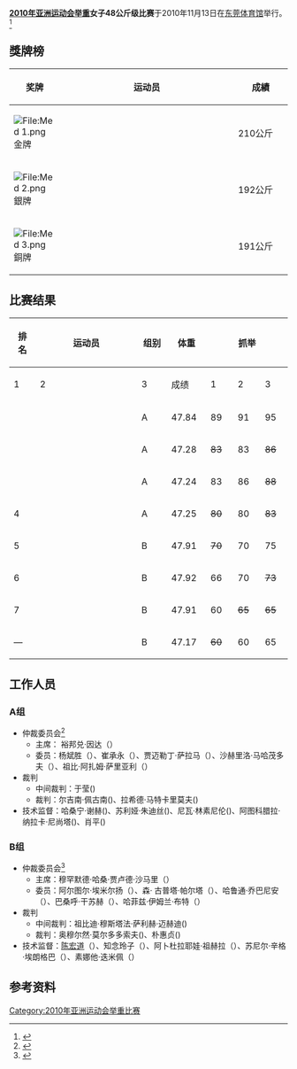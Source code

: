 {{2010年亚运会举重}}
'''[[2010年亚洲运动会|2010年亚洲运动会]][[2010年亚洲运动会举重比赛|举重]]女子48公斤级比赛'''于2010年11月13日在[[东莞体育馆|东莞体育馆]]举行。<ref>{{Cite web |url=http://www.gz2010.cn/info/CHN_CHN/ZZ/ZZS103A_WL@@@@@@@@@@@@@@@CHN.html |title=举重 - 项目相关信息 |accessdate=2011-12-26 |archive-date=2016-09-24 |archive-url=https://web.archive.org/web/20160924012706/http://www.gz2010.cn/info/CHN_CHN/ZZ/ZZS103A_WL@@@@@@@@@@@@@@@CHN.html |dead-url=no }}</ref>
==獎牌榜==
{| class="wikitable" style="font-size:90%;" width=400
|- bgcolor="#efefef"
! width=80| 奖牌
! width=400|运动员
! width=100| 成績
|-
| bgcolor="gold" | [[File:Med_1.png|File:Med 1.png]] 金牌
| {{flagIOC2athlete|[[王明娟|王明娟]]|CHN|2010年亚洲运动会}} || 210公斤
|-
| bgcolor="silver" | [[File:Med_2.png|File:Med 2.png]] 銀牌
| {{flagIOC2athlete|[[本西丽·劳西里恭|本西丽·劳西里恭]]|THA|2010年亚洲运动会}} || 192公斤
|-
| bgcolor="cc9966" | [[File:Med_3.png|File:Med 3.png]] 銅牌
| {{flagIOC2athlete|[[陈苇綾|陈苇綾]]|TPE|2010年亚洲运动会}} || 191公斤
|}

==比赛结果==
{|class = "wikitable" style="text-align:center;"
! rowspan=2 width=40|排名
! rowspan=2 width=250|运动员
! rowspan=2 width=50|组别
! rowspan=2 width=60|体重
!colspan=4| 抓举
!colspan=4| 挺举
!rowspan=2 width=60| 总成绩
|-
! width=40|1
! width=40|2
! width=40|3
! width=55|成绩
! width=40|1
! width=40|2
! width=40|3
! width=55|成绩
|-
|{{Gold1}}
|align=left| {{flagIOC2athlete|[[王明娟|王明娟]]|CHN|2010年亚洲运动会}} || A || 47.84 || 89 || 91 || 95 || 95 '''[[举重亚运会纪录列表|GR]]''' || 110 || 115 || <s>117</s> || 115 || 210 '''[[举重亚运会纪录列表|GR]]'''
|-
|{{Silver2}}
|align=left| {{flagIOC2athlete|[[本西丽·劳西里恭|本西丽·劳西里恭]]|THA|2010年亚洲运动会}} || A || 47.28 || <s>83</s> || 83 || <s>86</s> || 83 || 103 || 109 || <s>114</s> || 109 || 192
|-
|{{Bronze3}}
|align=left| {{flagIOC2athlete|[[陈苇綾|陈苇綾]]|TPE|2010年亚洲运动会}} || A || 47.24 || 83 || 86 || <s>88</s> || 86 || 105 || <s>110</s> || <s>110</s> || 105 || 191
|-
| 4
|align=left| {{flagIOC2athlete|[[班西里·本披塔|班西里·本披塔]]|THA|2010年亚洲运动会}} || A || 47.25 || <s>80</s> || 80 || <s>83</s> || 80 || 95 || 101 || <s>103</s> || 101 || 181
|-
| 5
|align=left| {{flagIOC2athlete|[[索妮娅·查努·恩冈格巴姆|索妮娅·查努·恩冈格巴姆]]|IND|2010年亚洲运动会}} || B || 47.91 || <s>70</s> || 70 || 75 || 75 || 90 || 95 || <s>99</s> || 95 || 170
|-
| 6
|align=left| {{flagIOC2athlete|[[桑迪亚拉妮·黛维·阿托姆|桑迪亚拉妮·黛维·阿托姆]]|IND|2010年亚洲运动会}} || B || 47.92 || 66 || 70 || <s>73</s> || 70 || 84 || 88 || <s>91</s> || 88 || 158
|-
| 7
|align=left| {{flagIOC2athlete|[[毛拉·沙比拉|毛拉·沙比拉]]|BAN|2010年亚洲运动会}} || B || 47.91 || 60 || <s>65</s> || <s>65</s> || 60 || 70 || 75 || <s>77</s> || 75 || 135
|-
| —
|align=left| {{flagIOC2athlete|[[阮氏红|阮氏红]]|VIE|2010年亚洲运动会}} || B || 47.17 || <s>60</s> || 60 || 65 || 65 || <s>85</s> || <s>85</s> || — || — || NM
|}
==工作人员==
===A组===
*仲裁委员会<ref>{{cite web |url=http://www.gz2010.cn/info/CHN_CHN/WL/WLR151A_WLW048048A@@@@@@@CHN.html |language=zh-hans |title=女子48公斤以上级 A组 |publisher=2010年广州亚运会官方网站 |accessdate=2011-12-26 |archive-date=2010-11-16 |archive-url=https://web.archive.org/web/20101116023705/http://www.gz2010.cn/info/CHN_CHN/WL/WLR151A_WLW048048A@@@@@@@CHN.html |dead-url=no }}</ref>
**主席： 裕邦兑·因达（{{THA}}）
**委员：杨斌胜（{{CHN}}）、崔承永（{{KOR}}）、贾迈勒丁·萨拉马（{{SYR}}）、沙赫里洛·马哈茂多夫（{{UZB}}）、祖比·阿扎姆·萨里亚利（{{JOR}}）
*裁判
**中间裁判：于莹({{CHN}})
**裁判：尔吉南·佩古南({{INA}})、拉希德·马特卡里莫夫({{UZB}})
*技术监督：哈桑宁·谢赫({{SYR}})、苏利娅·朱迪丝({{PHI}})、尼瓦·林素尼伦({{THA}})、阿图科腊拉·纳拉卡·尼尚塔({{SRI}})、肖平({{CHN}})
===B组===
*仲裁委员会<ref>{{cite web |url=http://www.gz2010.cn/info/CHN_CHN/WL/WLR151A_WLW048048B@@@@@@@CHN.html |language=zh-hans |title=女子48公斤级 B组 |publisher=2010年广州亚运会官方网站 |accessdate=2011-12-26 |archive-date=2010-11-16 |archive-url=https://web.archive.org/web/20101116023710/http://www.gz2010.cn/info/CHN_CHN/WL/WLR151A_WLW048048B@@@@@@@CHN.html |dead-url=no }}</ref>
**主席：穆罕默德·哈桑·贾卢德·沙马里（{{IRQ}}）
**委员：阿尔图尔·埃米尔扬（{{TKM}}）、森· 古普塔·帕尔塔（{{NEP}}）、哈鲁通·乔巴尼安（{{LIB}}）、巴桑呼·干苏赫（{{MGL}}）、哈菲兹·伊姆兰·布特（{{PAK}}）
*裁判
**中间裁判：祖比迪·穆斯塔法·萨利赫·迈赫迪({{IRQ}})
**裁判：奥穆尔然·莫尔多多索夫({{KGZ}})、朴惠贞({{PRK}})
*技术监督：[[陈宏道|陈宏道]]（{{CHN}}）、知念玲子（{{JPN}}）、阿卜杜拉耶娃·祖赫拉（{{UZB}}）、苏尼尔·辛格·埃朗格巴（{{IND}}）、素娜他·迭米佩（{{THA}}）

==参考资料==
{{reflist|2}}

[[Category:2010年亚洲运动会举重比赛|Category:2010年亚洲运动会举重比赛]]